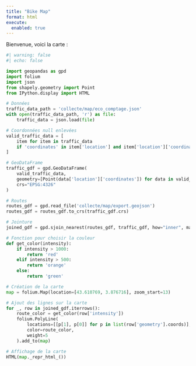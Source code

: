 ```yaml
---
title: "Bike Map"
format: html
execute:
  enabled: true
---
```



Bienvenue, voici la carte :

```python
#| warning: false
#| echo: false

import geopandas as gpd
import folium
import json
from shapely.geometry import Point
from IPython.display import HTML

# Données
traffic_data_path = 'collecte/map/eco_comptage.json'
with open(traffic_data_path, 'r') as file:
    traffic_data = json.load(file)

# Coordonnées null enlevées
valid_traffic_data = [
    item for item in traffic_data 
    if 'coordinates' in item['location'] and item['location']['coordinates'][0] is not None and item['location']['coordinates'][1] is not None
]

# GeoDataFrame
traffic_gdf = gpd.GeoDataFrame(
    valid_traffic_data,
    geometry=[Point(data['location']['coordinates']) for data in valid_traffic_data],
    crs="EPSG:4326"
)

# Routes
routes_gdf = gpd.read_file('collecte/map/export.geojson')
routes_gdf = routes_gdf.to_crs(traffic_gdf.crs)

# Jointure
joined_gdf = gpd.sjoin_nearest(routes_gdf, traffic_gdf, how="inner", max_distance=100)

# Fonction pour choisir la couleur
def get_color(intensity):
    if intensity > 1000:
        return 'red'
    elif intensity > 500:
        return 'orange'
    else:
        return 'green'

# Création de la carte
map = folium.Map(location=[43.610769, 3.876716], zoom_start=13)

# Ajout des lignes sur la carte
for _, row in joined_gdf.iterrows():
    route_color = get_color(row['intensity'])
    folium.PolyLine(
        locations=[[p[1], p[0]] for p in list(row['geometry'].coords)],
        color=route_color,
        weight=5
    ).add_to(map)

# Affichage de la carte
HTML(map._repr_html_())

```


